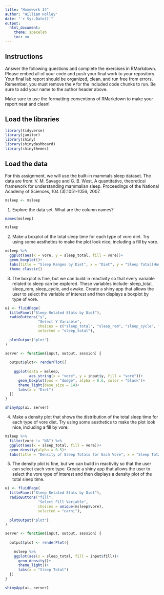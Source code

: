 ```yaml
---
title: "Homework 14"
author: "William Holley"
date: "`r Sys.Date()`"
output:
  html_document:
    theme: spacelab
    toc: no
---
```


## Instructions
Answer the following questions and complete the exercises in RMarkdown. Please embed all of your code and push your final work to your repository. Your final lab report should be organized, clean, and run free from errors. Remember, you must remove the `#` for the included code chunks to run. Be sure to add your name to the author header above.  

Make sure to use the formatting conventions of RMarkdown to make your report neat and clean!  

## Load the libraries
```r
library(tidyverse)
library(janitor)
library(shiny)
library(shinydashboard)
library(shinythemes)
``` 

## Load the data
For this assignment, we will use the built-in mammals sleep dataset. The data are from: V. M. Savage and G. B. West. A quantitative, theoretical framework for understanding mammalian sleep. Proceedings of the National Academy of Sciences, 104 (3):1051-1056, 2007.
```r
msleep <- msleep
```

1. Explore the data set. What are the column names?
```r
names(msleep)
```
```r
msleep
```


2. Make a boxplot of the total sleep time for each type of vore diet. Try using some aesthetics to make the plot look nice, including a fill by vore.
```r
msleep %>% 
  ggplot(aes(x = vore, y = sleep_total, fill = vore))+
  geom_boxplot()+
  labs(title = "Sleep Ranges by Diet", x = "Diet", y = "Sleep Total(Hours)")+
  theme_classic()
```

3. The boxplot is fine, but we can build in reactivity so that every variable related to sleep can be explored. These variables include: sleep_total, sleep_rem, sleep_cycle, and awake. Create a shiny app that allows the user to select the variable of interest and then displays a boxplot by type of vore.
```r
ui <- fluidPage(
  titlePanel("Sleep Related Stats by Diet"),
  radioButtons("y", 
               "Select Y Variable", 
               choices = c("sleep_total", "sleep_rem", "sleep_cycle", "awake"), 
               selected = "sleep_total"),
  
  plotOutput("plot")
)

server <- function(input, output, session) {
  
  output$plot<- renderPlot({
    
    ggplot(data = msleep,
           aes_string(x = "vore", y = input$y, fill = "vore"))+ 
      geom_boxplot(pos = "dodge", alpha = 0.6, color = "black")+
      theme_light(base_size = 14)+
      labs(x = "Diet")
  })
}

shinyApp(ui, server)
```

4. Make a density plot that shows the distribution of the total sleep time for each type of vore diet. Try using some aesthetics to make the plot look nice, including a fill by vore.
```r
msleep %>%
  filter(vore != "NA") %>% 
  ggplot(aes(x = sleep_total, fill = vore))+
  geom_density(alpha = 0.5)+
  labs(title = "Density of Sleep Totals for Each Vore", x = "Sleep Total", y = "Density")
```

5. The density plot is fine, but we can build in reactivity so that the user can select each vore type. Create a shiny app that allows the user to select the vore type of interest and then displays a density plot of the total sleep time.
```r
ui <- fluidPage(
  titlePanel("Sleep Related Stats by Diet"),
  radioButtons("fill", 
               "Select Fill Variable", 
               choices = unique(msleep$vore), 
               selected = "carni"),
  
  plotOutput("plot")
)

server <- function(input, output, session) {
  
  output$plot <- renderPlot({
    
    msleep %>% 
    ggplot(aes(x = sleep_total, fill = input$fill))+ 
      geom_density()+
      theme_light()+
      labs(x = "Sleep Total")
  })
}

shinyApp(ui, server)
```